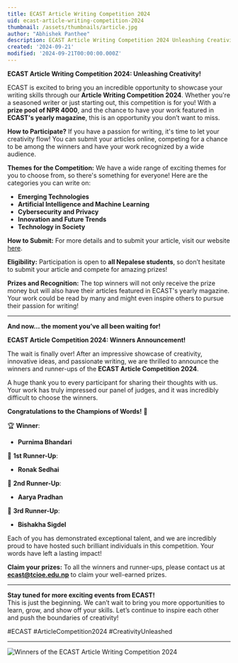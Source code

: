 ```yaml
---
title: ECAST Article Writing Competition 2024
uid: ecast-article-writing-competition-2024
thumbnail: /assets/thumbnails/article.jpg
author: "Abhishek Panthee"
description: ECAST Article Writing Competition 2024 Unleashing Creativity
created: '2024-09-21'
modified: '2024-09-21T00:00:00.000Z'
---
```


**ECAST Article Writing Competition 2024: Unleashing Creativity!**

ECAST is excited to bring you an incredible opportunity to showcase your writing skills through our **Article Writing Competition 2024**. Whether you're a seasoned writer or just starting out, this competition is for you! With a **prize pool of NPR 4000**, and the chance to have your work featured in **ECAST's yearly magazine**, this is an opportunity you don’t want to miss.

**How to Participate?**
If you have a passion for writing, it's time to let your creativity flow! You can submit your articles online, competing for a chance to be among the winners and have your work recognized by a wide audience.

**Themes for the Competition:**
We have a wide range of exciting themes for you to choose from, so there's something for everyone! Here are the categories you can write on:

- **Emerging Technologies**  
- **Artificial Intelligence and Machine Learning**  
- **Cybersecurity and Privacy**  
- **Innovation and Future Trends**  
- **Technology in Society**  

**How to Submit:**
For more details and to submit your article, visit our website [here](https://ecast.tcioe.edu.np/register/article-submission). 

**Eligibility:**
Participation is open to **all Nepalese students**, so don’t hesitate to submit your article and compete for amazing prizes!

**Prizes and Recognition:**
The top winners will not only receive the prize money but will also have their articles featured in ECAST's yearly magazine. Your work could be read by many and might even inspire others to pursue their passion for writing!

---

**And now... the moment you’ve all been waiting for!**

**ECAST Article Competition 2024: Winners Announcement!**

The wait is finally over! After an impressive showcase of creativity, innovative ideas, and passionate writing, we are thrilled to announce the winners and runner-ups of the **ECAST Article Competition 2024**.

A huge thank you to every participant for sharing their thoughts with us. Your work has truly impressed our panel of judges, and it was incredibly difficult to choose the winners. 

**Congratulations to the Champions of Words!** 💐

🏆 **Winner**:  
- **Purnima Bhandari**

🥈 **1st Runner-Up**:  
- **Ronak Sedhai**

🥉 **2nd Runner-Up**:  
- **Aarya Pradhan**

🏅 **3rd Runner-Up**:  
- **Bishakha Sigdel**

Each of you has demonstrated exceptional talent, and we are incredibly proud to have hosted such brilliant individuals in this competition. Your words have left a lasting impact!

**Claim your prizes:**
To all the winners and runner-ups, please contact us at **ecast@tcioe.edu.np** to claim your well-earned prizes.

---

**Stay tuned for more exciting events from ECAST!**  
This is just the beginning. We can’t wait to bring you more opportunities to learn, grow, and show off your skills. Let’s continue to inspire each other and push the boundaries of creativity!

#ECAST #ArticleCompetition2024 #CreativityUnleashed  

---
<div className="mt-6 flex justify-center items-center">


![Winners of the ECAST Article Writing Competition 2024](https://cdn.discordapp.com/attachments/993520932318621726/1313341661992194068/artical_writing_winners.jpg?ex=67526b3c&is=675119bc&hm=bf6b95488f33bf127fa04fba198760af54d8fdee53b52060ae8ea4f2104d473f&)
</div>
